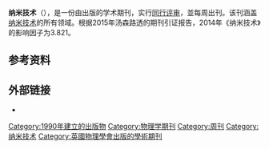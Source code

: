 {{refimprove|time=2015-12-10T08:00:34+00:00}}
{{Infobox journal
| title = 纳米技术
| native_title = Nanotechnology
| cover =
| editor = {{link-en|马克·里德 (物理学家)|Mark Reed (physicist)|马克·里德}}
| discipline = [[纳米技术|纳米技术]]
| abbreviation = Nanotechnology
| publisher = {{le|英国物理学会出版社|IOP Publishing}}
| country = [[英国|UK]]
| frequency = 每周
| history = 1990-
| openaccess =
| impact = 3.821
| impact-year = 2014
| website = http://iopscience.iop.org/0957-4484
| link1 = 
| link1-name = 
| link2 =
| link2-name =
| JSTOR =
| OCLC = 
| LCpCN = 
| CODEN = NNOTER
| ISSN = 0957-4484
| eISSN = 1361-6528
|language=英文}}
'''纳米技术'''（{{lang-en| Nanotechnology}}），是一份由{{le|英国物理学会出版社|IOP Publishing}}出版的学术期刊，实行[[同行评审|同行评审]]，並每周出刊。该刊涵盖[[纳米技术|纳米技术]]的所有领域。根据2015年汤森路透的期刊引证报告，2014年《纳米技术》的影响因子为3.821。

== 参考资料 ==
{{Reflist}}

== 外部链接 ==
* {{Official website|http://iopscience.iop.org/0957-4484}}

{{Physics-stub}}

[[Category:1990年建立的出版物|Category:1990年建立的出版物]]
[[Category:物理学期刊|Category:物理学期刊]]
[[Category:周刊|Category:周刊]]
[[Category:纳米技术|Category:纳米技术]]
[[Category:英國物理學會出版的學術期刊|Category:英國物理學會出版的學術期刊]]